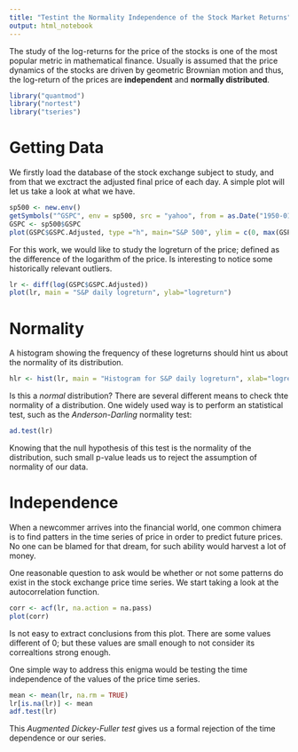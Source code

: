```yaml
---
title: "Testint the Normality Independence of the Stock Market Returns"
output: html_notebook
---
```


The study of the log-returns for the price of the stocks is one of the most popular metric in mathematical finance. Usually is assumed that the price dynamics of the stocks are driven by geometric Brownian motion and thus, the log-return of the prices are **independent** and **normally distributed**.


```r
library("quantmod")
library("nortest")
library("tseries")
```

# Getting Data

We firstly load the database of the stock exchange subject to study, and from that we exctract the adjusted final price of each day. A simple plot will let us take a look at what we have.

```r
sp500 <- new.env()
getSymbols("^GSPC", env = sp500, src = "yahoo", from = as.Date("1950-01-01"), to = as.Date("2017-12-31"))
GSPC <- sp500$GSPC
plot(GSPC$GSPC.Adjusted, type ="h", main="S&P 500", ylim = c(0, max(GSPC$GSPC.Adjusted)))
```

For this work, we would like to study the logreturn of the price; defined as the difference of the logarithm of the price. Is interesting to notice some historically relevant outliers.

```r
lr <- diff(log(GSPC$GSPC.Adjusted))
plot(lr, main = "S&P daily logreturn", ylab="logreturn")
```

# Normality

A histogram showing the frequency of these logreturns should hint us about the normality of its distribution.

```r
hlr <- hist(lr, main = "Histogram for S&P daily logreturn", xlab="logreturn", ylab="normalized frequency", border="navy blue", xlim=c(-0.1,0.1), las=1, breaks=500, prob=TRUE)
```
Is this a *normal* distribution? There are several different means to check thte normality of a distribution. One widely used way is to perform an statistical test, such as the *Anderson-Darling* normality test:


```r
ad.test(lr)
```
Knowing that the null hypothesis of this test is the normality of the distribution, such small p-value leads us to reject the assumption of normality of our data.

# Independence

When a newcommer arrives into the financial world, one common chimera is to find patters in the time series of price in order to predict future prices. No one can be blamed for that dream, for such ability would harvest a lot of money.

One reasonable question to ask would be whether or not some patterns do exist in the stock exchange price time series. We start taking a look at the autocorrelation function.

```r
corr <- acf(lr, na.action = na.pass)
plot(corr)
```
Is not easy to extract conclusions from this plot. There are some values different of 0; but these values are small enough to not consider its correaltions strong enough.

One simple way to address this enigma would be testing the time independence of the values of the price time series.

```r
mean <- mean(lr, na.rm = TRUE) 
lr[is.na(lr)] <- mean
adf.test(lr)
```

This *Augmented Dickey-Fuller test* gives us a formal rejection of the time dependence or our series.
